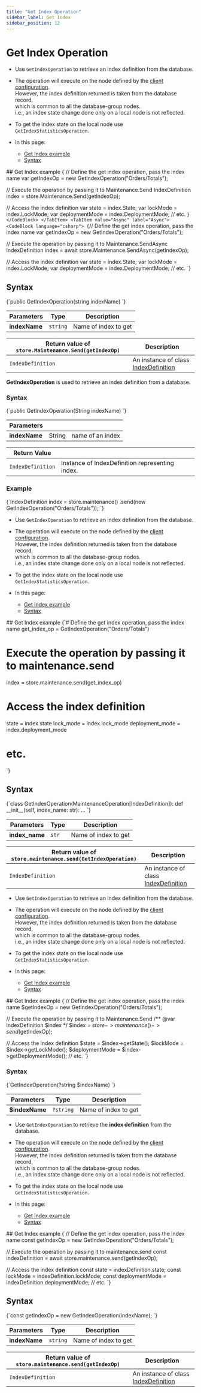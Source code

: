 ---
title: "Get Index Operation"
sidebar_label: Get Index
sidebar_position: 12
---




# Get Index Operation
<LanguageSwitcher supportedLanguages={supportedLanguages} />
<LanguageContent language="csharp">

<Admonition type="note" title="Note">

* Use `GetIndexOperation` to retrieve an index definition from the database.

* The operation will execute on the node defined by the [client configuration](../../../../client-api/configuration/load-balance/overview#client-logic-for-choosing-a-node).  
  However, the index definition returned is taken from the database record,  
  which is common to all the database-group nodes.  
  i.e., an index state change done only on a local node is not reflected.

* To get the index state on the local node use `GetIndexStatisticsOperation`.

* In this page:
    * [Get Index example](../../../../client-api/operations/maintenance/indexes/get-index#get-index-example)
    * [Syntax](../../../../client-api/operations/maintenance/indexes/get-index#syntax)

</Admonition>
## Get Index example

<Tabs groupId='languageSyntax'>
<TabItem value="Sync" label="Sync">
<CodeBlock language="csharp">
{`// Define the get index operation, pass the index name
var getIndexOp = new GetIndexOperation("Orders/Totals");

// Execute the operation by passing it to Maintenance.Send
IndexDefinition index = store.Maintenance.Send(getIndexOp);

// Access the index definition
var state = index.State;
var lockMode = index.LockMode;
var deploymentMode = index.DeploymentMode;
// etc.
`}
</CodeBlock>
</TabItem>
<TabItem value="Async" label="Async">
<CodeBlock language="csharp">
{`// Define the get index operation, pass the index name
var getIndexOp = new GetIndexOperation("Orders/Totals");

// Execute the operation by passing it to Maintenance.SendAsync
IndexDefinition index = await store.Maintenance.SendAsync(getIndexOp);

// Access the index definition
var state = index.State;
var lockMode = index.LockMode;
var deploymentMode = index.DeploymentMode;
// etc.
`}
</CodeBlock>
</TabItem>
</Tabs>



## Syntax

<TabItem value="something" label="get_index_syntax">
<CodeBlock language="csharp">
{`public GetIndexOperation(string indexName)
`}
</CodeBlock>
</TabItem>

| Parameters | Type | Description |
| - | - | - |
| **indexName** | `string` | Name of index to get |

| Return value of `store.Maintenance.Send(getIndexOp)` | Description |
|- | - |
| `IndexDefinition` | An instance of class [IndexDefinition](../../../../client-api/operations/maintenance/indexes/put-indexes#indexdefinition) |




</LanguageContent>
<LanguageContent language="java">


**GetIndexOperation** is used to retrieve an index definition from a database.

### Syntax

<TabItem value="something-something" label="get_1_0">
<CodeBlock language="java">
{`public GetIndexOperation(String indexName)
`}
</CodeBlock>
</TabItem>

| Parameters | | |
| ------------- | ------------- | ----- |
| **indexName** | String | name of an index |

| Return Value | |
| ------------- | ----- |
| `IndexDefinition` | Instance of IndexDefinition representing index. |

### Example

<TabItem value="something-something" label="get_1_1">
<CodeBlock language="java">
{`IndexDefinition index
    = store.maintenance()
        .send(new GetIndexOperation("Orders/Totals"));
`}
</CodeBlock>
</TabItem>


</LanguageContent>
<LanguageContent language="python">

<Admonition type="note" title="Note">

* Use `GetIndexOperation` to retrieve an index definition from the database.

* The operation will execute on the node defined by the [client configuration](../../../../client-api/configuration/load-balance/overview#client-logic-for-choosing-a-node).  
  However, the index definition returned is taken from the database record,  
  which is common to all the database-group nodes.  
  i.e., an index state change done only on a local node is not reflected.

* To get the index state on the local node use `GetIndexStatisticsOperation`.

* In this page:
    * [Get Index example](../../../../client-api/operations/maintenance/indexes/get-index#get-index-example)
    * [Syntax](../../../../client-api/operations/maintenance/indexes/get-index#syntax)

</Admonition>
## Get Index example

<TabItem value="something-something" label="get_index">
<CodeBlock language="python">
{`# Define the get index operation, pass the index name
get_index_op = GetIndexOperation("Orders/Totals")

# Execute the operation by passing it to maintenance.send
index = store.maintenance.send(get_index_op)

# Access the index definition
state = index.state
lock_mode = index.lock_mode
deployment_mode = index.deployment_mode
# etc.
`}
</CodeBlock>
</TabItem>



## Syntax

<TabItem value="something-something" label="get_index_syntax">
<CodeBlock language="python">
{`class GetIndexOperation(MaintenanceOperation[IndexDefinition]):
    def __init__(self, index_name: str): ...
`}
</CodeBlock>
</TabItem>

| Parameters | Type | Description |
| - | - | - |
| **index_name** | `str` | Name of index to get |

| Return value of `store.maintenance.send(GetIndexOperation)` | Description |
|- | - |
| `IndexDefinition` | An instance of class [IndexDefinition](../../../../client-api/operations/maintenance/indexes/put-indexes#indexdefinition) |




</LanguageContent>
<LanguageContent language="php">

<Admonition type="note" title="Note">

* Use `GetIndexOperation` to retrieve an index definition from the database.

* The operation will execute on the node defined by the [client configuration](../../../../client-api/configuration/load-balance/overview#client-logic-for-choosing-a-node).  
  However, the index definition returned is taken from the database record,  
  which is common to all the database-group nodes.  
  i.e., an index state change done only on a local node is not reflected.

* To get the index state on the local node use `GetIndexStatisticsOperation`.

* In this page:
    * [Get Index example](../../../../client-api/operations/maintenance/indexes/get-index#get-index-example)
    * [Syntax](../../../../client-api/operations/maintenance/indexes/get-index#syntax)

</Admonition>
## Get Index example

<TabItem value="something-something" label="get_index">
<CodeBlock language="php">
{`// Define the get index operation, pass the index name
$getIndexOp = new GetIndexOperation("Orders/Totals");

// Execute the operation by passing it to Maintenance.Send
/** @var IndexDefinition $index */
$index = $store->maintenance()->send($getIndexOp);

// Access the index definition
$state = $index->getState();
$lockMode = $index->getLockMode();
$deploymentMode = $index->getDeploymentMode();
// etc.
`}
</CodeBlock>
</TabItem>

### Syntax

<TabItem value="something-something" label="get_index_syntax">
<CodeBlock language="php">
{`GetIndexOperation(?string $indexName)
`}
</CodeBlock>
</TabItem>

| Parameters | Type | Description |
| - | - | - |
| **$indexName** | `?string` | Name of index to get |




</LanguageContent>
<LanguageContent language="nodejs">

<Admonition type="note" title="Note">

* Use `GetIndexOperation` to retrieve the **index definition** from the database.

* The operation will execute on the node defined by the [client configuration](../../../../client-api/configuration/load-balance/overview#client-logic-for-choosing-a-node).  
  However, the index definition returned is taken from the database record,  
  which is common to all the database-group nodes.  
  i.e., an index state change done only on a local node is not reflected.  

* To get the index state on the local node use `GetIndexStatisticsOperation`.

* In this page:
    * [Get Index example](../../../../client-api/operations/maintenance/indexes/get-index#get-index-example)
    * [Syntax](../../../../client-api/operations/maintenance/indexes/get-index#syntax)

</Admonition>
## Get Index example

<TabItem value="something-something" label="get_index">
<CodeBlock language="nodejs">
{`// Define the get index operation, pass the index name
const getIndexOp = new GetIndexOperation("Orders/Totals");

// Execute the operation by passing it to maintenance.send
const indexDefinition = await store.maintenance.send(getIndexOp);

// Access the index definition
const state = indexDefinition.state;
const lockMode = indexDefinition.lockMode;
const deploymentMode = indexDefinition.deploymentMode;
// etc.
`}
</CodeBlock>
</TabItem>



## Syntax

<TabItem value="something-something" label="get_index_syntax">
<CodeBlock language="nodejs">
{`const getIndexOp = new GetIndexOperation(indexName);
`}
</CodeBlock>
</TabItem>

| Parameters | Type | Description |
| - | - | - |
| **indexName** | `string` | Name of index to get |

| Return value of `store.maintenance.send(getIndexOp)` | Description |
|- | - |
| `IndexDefinition` | An instance of class [IndexDefinition](../../../../client-api/operations/maintenance/indexes/put-indexes#indexdefinition) |




</LanguageContent>